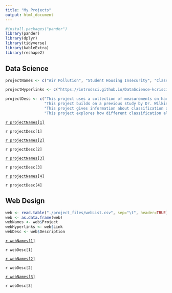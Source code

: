 ```yaml
---
title: "My Projects"
output: html_document
---
```

```r
#install.packages("pander")
library(pander)
library(dplyr)
library(tidyverse)
library(kableExtra)
library(reshape2)
```

<section id="body2">
## Data Science {.main-heading}  

```r
projectNames <- c("Air Pollution", "Student Housing Insecurity", "Classification and Regression Trees", "Modeling Accuracy and Test Prediction Errors")

projectHyperlinks <- c("https://introdsci.github.io/DataScience-kcrisci94/index", "https://kcrisci94.github.io/MATH456Project/", "project_files/hw09-CART-assignment.html", "project_files/classification-assignment.html")

projectDesc <- c("This project uses a collection of measurements on harmful particles in the atmosphere at several different locations in California. It uses this data to determine which geographic locations have the highest levels of air pollution. It then uses populations in those general regions to determine if population has an affect on the air pollution levels.", 
                 "This project builds on a previous study by Dr. Wilking in 2019 about the housing insecurity and homelessness of students in recent years. It also focuses on how the Camp Fire impacted the students' housing situations. The goal of this study was to try to reproduce the findings of Dr. Wilking, and then take a look at how missing data affects the results of the study.",
                 "This project gives information about classification of data and regression trees. It includes topics such as pruning trees, bagging, and boosting. It also covers random forests. In addition to the information, this project uses an example dataset to show how to incorporate these topics to analyze the data using R code.", 
                 "This project explores how different classification algorithms can yield very different predictive results. It is therefore important to test how well your models perform with test data, and compare the results with other algorithms in order to find a model that best works for your data. This project uses an example dataset and generates  four different models: GLM, LDA, QDA, and KNN. It then shows how to compare the accuracy and test error between these four models using R code.")
```
<section class="project_Table">

<a href="`r projectHyperlinks[1]`"> `r projectNames[1]`</a>
<p class="description">`r projectDesc[1]`</p>

<a href="`r projectHyperlinks[2]`"> `r projectNames[2]`</a>
<p class="description">`r projectDesc[2]`</p>

<a href="`r projectHyperlinks[3]`"> `r projectNames[3]`</a>
<p class="description">`r projectDesc[3]`</p>

<a href="`r projectHyperlinks[4]`"> `r projectNames[4]`</a>
<p class="description">`r projectDesc[4]`</p>
</section>

## Web Design {.main-heading}

```r
web <- read.table("./project_files/webList.csv", sep="\t", header=TRUE)
web <- as.data.frame(web)
webNames <- web$Project
webHyperlinks <- web$Link
webDesc <- web$Description
```

<section class="project_Table">
<a href="`r webHyperlinks[1]`"> `r webNames[1]`</a>
<p class="description">`r webDesc[1]`</p>


<a href="`r webHyperlinks[2]`"> `r webNames[2]`</a>
<p class="description">`r webDesc[2]`</p>

<a href="`r webHyperlinks[3]`"> `r webNames[3]`</a>
<p class="description">`r webDesc[3]`</p>
</section>



</section>
